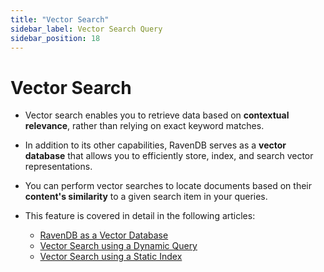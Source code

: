 ---
title: "Vector Search"
sidebar_label: Vector Search Query
sidebar_position: 18
---




# Vector Search
<LanguageSwitcher supportedLanguages={supportedLanguages} />
<LanguageContent language="csharp">

<Admonition type="note" title="Note">

* Vector search enables you to retrieve data based on **contextual relevance**, rather than relying on exact keyword matches.
 
* In addition to its other capabilities, RavenDB serves as a **vector database** that allows you to efficiently store, index, and search vector representations.
  
* You can perform vector searches to locate documents based on their **content's similarity** to a given search item in your queries.

* This feature is covered in detail in the following articles:

  * [RavenDB as a Vector Database](../../../ai-integration/vector-search/ravendb-as-vector-database)
  * [Vector Search using a Dynamic Query](../../../ai-integration/vector-search/vector-search-using-dynamic-query)
  * [Vector Search using a Static Index](../../../ai-integration/vector-search/vector-search-using-static-index)

</Admonition>

</LanguageContent>